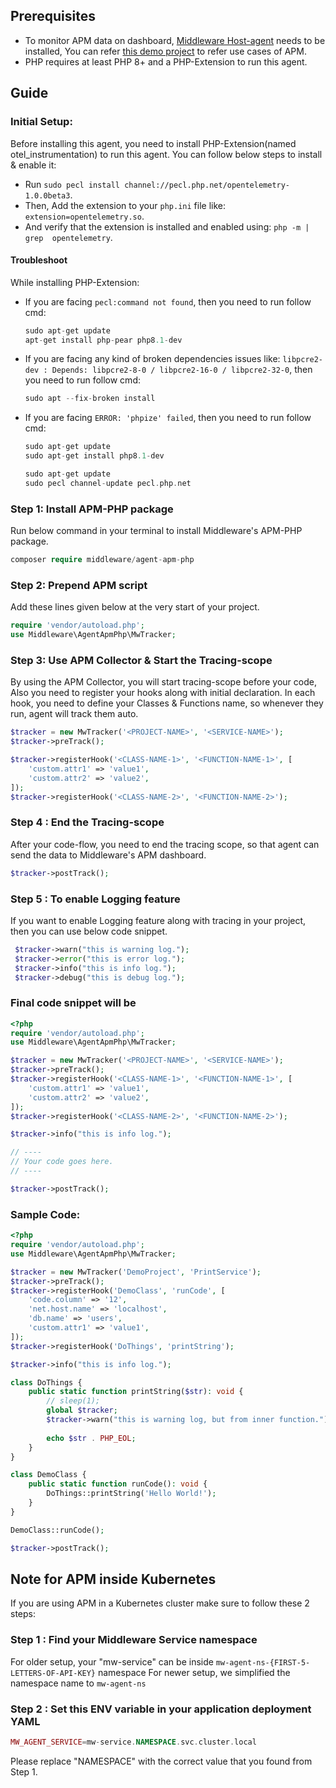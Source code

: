 ## Prerequisites
* To monitor APM data on dashboard, [Middleware Host-agent](https://docs.middleware.io/docs/getting-started) needs to be installed, You can refer [this demo project](https://github.com/middleware-labs/demo-apm/tree/master/php) to refer use cases of APM.
* PHP requires at least PHP 8+ and a PHP-Extension to run this agent.

## Guide

### Initial Setup:
Before installing this agent, you need to install PHP-Extension(named otel_instrumentation) to run this agent. You can follow below steps to install & enable it:
* Run `sudo pecl install channel://pecl.php.net/opentelemetry-1.0.0beta3`.
* Then, Add the extension to your `php.ini` file like: `extension=opentelemetry.so`.
* And verify that the extension is installed and enabled using: `php -m | grep  opentelemetry`.

#### Troubleshoot
While installing PHP-Extension:
* If you are facing `pecl:command not found`, then you need to run follow cmd:
  ```php
  sudo apt-get update
  apt-get install php-pear php8.1-dev
  ```
* If you are facing any kind of broken dependencies issues like: `libpcre2-dev : Depends: libpcre2-8-0 / libpcre2-16-0 / libpcre2-32-0`, then you need to run follow cmd:
  ```php
  sudo apt --fix-broken install
  ```
* If you are facing `ERROR: 'phpize' failed`, then you need to run follow cmd:
  ```php
  sudo apt-get update
  sudo apt-get install php8.1-dev
  ```
  ```php
  sudo apt-get update
  sudo pecl channel-update pecl.php.net
  ```

### Step 1: Install APM-PHP package
Run below command in your terminal to install Middleware's APM-PHP package.
```php
composer require middleware/agent-apm-php
```

### Step 2: Prepend APM script
Add these lines given below at the very start of your project.
```php
require 'vendor/autoload.php';
use Middleware\AgentApmPhp\MwTracker;
```

### Step 3: Use APM Collector & Start the Tracing-scope
By using the APM Collector, you will start tracing-scope before your code, Also you need to register your hooks along with initial declaration. 
In each hook, you need to define your Classes & Functions name, so whenever they run, agent will track them auto.

```php
$tracker = new MwTracker('<PROJECT-NAME>', '<SERVICE-NAME>');
$tracker->preTrack();

$tracker->registerHook('<CLASS-NAME-1>', '<FUNCTION-NAME-1>', [
    'custom.attr1' => 'value1',
    'custom.attr2' => 'value2',
]);
$tracker->registerHook('<CLASS-NAME-2>', '<FUNCTION-NAME-2>');

```

### Step 4 : End the Tracing-scope
After your code-flow, you need to end the tracing scope, so that agent can send the data to Middleware's APM dashboard.
```php
$tracker->postTrack();
```

### Step 5 : To enable Logging feature
If you want to enable Logging feature along with tracing in your project, then you can use below code snippet.
  ```php
   $tracker->warn("this is warning log.");
   $tracker->error("this is error log.");
   $tracker->info("this is info log.");
   $tracker->debug("this is debug log.");
   ```

### Final code snippet will be

```php
<?php
require 'vendor/autoload.php';
use Middleware\AgentApmPhp\MwTracker;

$tracker = new MwTracker('<PROJECT-NAME>', '<SERVICE-NAME>');
$tracker->preTrack();
$tracker->registerHook('<CLASS-NAME-1>', '<FUNCTION-NAME-1>', [
    'custom.attr1' => 'value1',
    'custom.attr2' => 'value2',
]);
$tracker->registerHook('<CLASS-NAME-2>', '<FUNCTION-NAME-2>');

$tracker->info("this is info log.");

// ----
// Your code goes here.
// ----

$tracker->postTrack();
```

### Sample Code:
```php
<?php
require 'vendor/autoload.php';
use Middleware\AgentApmPhp\MwTracker;

$tracker = new MwTracker('DemoProject', 'PrintService');
$tracker->preTrack();
$tracker->registerHook('DemoClass', 'runCode', [
    'code.column' => '12',
    'net.host.name' => 'localhost',
    'db.name' => 'users',
    'custom.attr1' => 'value1',
]);
$tracker->registerHook('DoThings', 'printString');

$tracker->info("this is info log.");

class DoThings {
    public static function printString($str): void {
        // sleep(1);
        global $tracker;
        $tracker->warn("this is warning log, but from inner function.");
        
        echo $str . PHP_EOL;
    }
}

class DemoClass {
    public static function runCode(): void {
        DoThings::printString('Hello World!');
    }
}

DemoClass::runCode();

$tracker->postTrack();
```

## Note for APM inside Kubernetes
If you are using APM in a Kubernetes cluster make sure to follow these 2 steps:

### Step 1 : Find your Middleware Service namespace
For older setup, your "mw-service" can be inside `mw-agent-ns-{FIRST-5-LETTERS-OF-API-KEY}` namespace
For newer setup, we simplified the namespace name to `mw-agent-ns`

### Step 2 : Set this ENV variable in your application deployment YAML
```php
MW_AGENT_SERVICE=mw-service.NAMESPACE.svc.cluster.local
```
<Note> Please replace "NAMESPACE" with the correct value that you found from Step 1. </Note>
